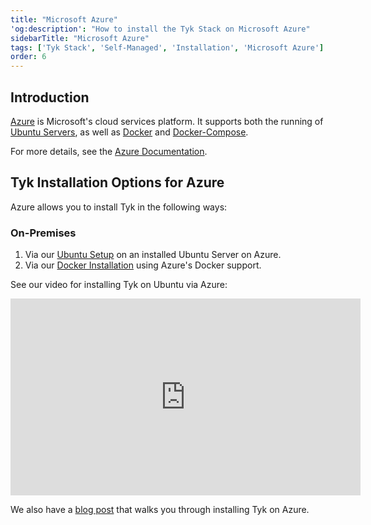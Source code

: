 ```yaml
---
title: "Microsoft Azure"
'og:description': "How to install the Tyk Stack on Microsoft Azure"
sidebarTitle: "Microsoft Azure"
tags: ['Tyk Stack', 'Self-Managed', 'Installation', 'Microsoft Azure']
order: 6
---
```


## Introduction
[Azure](https://azure.microsoft.com/en-us/overview/what-is-azure/) is Microsoft's cloud services platform. It supports both the running of [Ubuntu Servers](https://azuremarketplace.microsoft.com/en-us/marketplace/apps/Canonical.UbuntuServer?tab=Overview), as well as [Docker](https://www.docker.com/docker-azure) and [Docker-Compose](https://docs.microsoft.com/en-us/azure/virtual-machines/linux/docker-compose-quickstart).

For more details, see the [Azure Documentation](https://docs.microsoft.com/en-us/azure/).

## Tyk Installation Options for Azure 

Azure allows you to install Tyk in the following ways:

### On-Premises

1. Via our [Ubuntu Setup](/tyk-on-premises/debian-ubuntu) on an installed Ubuntu Server on Azure.
2. Via our [Docker Installation](/tyk-on-premises/docker) using Azure's Docker support.

See our video for installing Tyk on Ubuntu via Azure:

<iframe width="560" height="315" src="https://www.youtube.com/embed/-Q9Lox-DyTU" frameborder="0" allow="accelerometer; autoplay; clipboard-write; encrypted-media; gyroscope; picture-in-picture" allowfullscreen></iframe>

We also have a [blog post](https://tyk.io/getting-started-with-tyk-on-microsoft-azure-and-ubuntu/) that walks you through installing Tyk on Azure.
